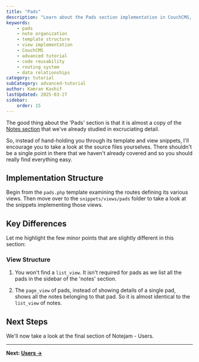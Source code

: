 ---
title: "Pads"
description: "Learn about the Pads section implementation in CouchCMS, which shares similarities with the Notes section while handling pad-specific functionality and note organization."
keywords:
    - pads
    - note organization
    - template structure
    - view implementation
    - CouchCMS
    - advanced tutorial
    - code reusability
    - routing system
    - data relationships
category: tutorial
subCategory: advanced-tutorial
author: Kamran Kashif
lastUpdated: 2025-03-27
sidebar:
    order: 15
---
The good thing about the 'Pads' section is that it is almost a copy of the [Notes section](./04-notes) that we've already studied in excruciating detail.

So, instead of hand-holding you through its template and view snippets, I'll encourage you to take a look at the source files yourselves. There shouldn't be a single point in there that we haven't already covered and so you should really find everything easy.

## Implementation Structure

Begin from the `pads.php` template examining the routes defining its various views. Then move over to the `snippets/views/pads` folder to take a look at the snippets implementing those views.

## Key Differences

Let me highlight the few minor points that are slightly different in this section:

### View Structure

1. You won't find a `list_view`. It isn't required for pads as we list all the pads in the sidebar of the 'notes' section.

2. The `page_view` of pads, instead of showing details of a single pad, shows all the notes belonging to that pad. So it is almost identical to the `list_view` of notes.

## Next Steps

We'll now take a look at the final section of Notejam - Users.

---

**Next: [Users →](./16-users)**
